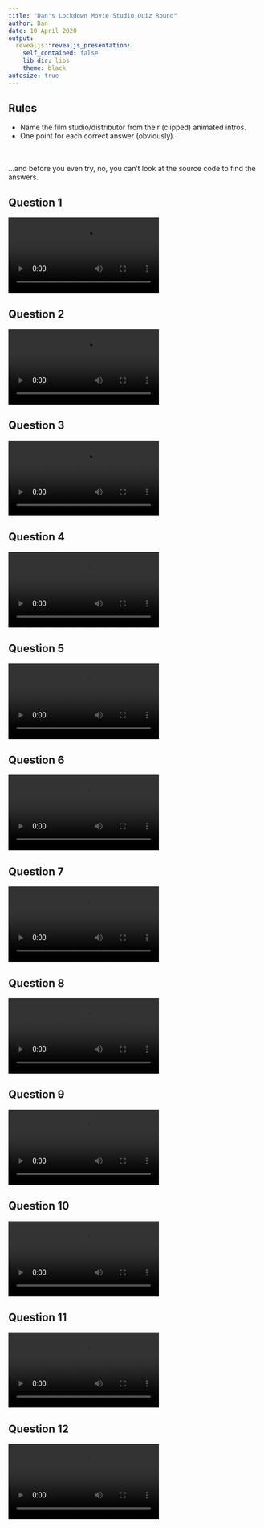 ```yaml
---
title: "Dan's Lockdown Movie Studio Quiz Round"
author: Dan
date: 10 April 2020
output:
  revealjs::revealjs_presentation:
    self_contained: false
    lib_dir: libs
    theme: black
autosize: true
---
```


## Rules

- Name the film studio/distributor from their (clipped) animated intros.
- One point for each correct answer (obviously).

<br /><br />
...and before you even try, no, you can't look at the source code to find the
answers.


## Question 1
<video controls><source src="1.mp4" type="video/mp4"></video>

## Question 2
<video controls><source src="2.mp4" type="video/mp4"></video>

## Question 3
<video controls><source src="3.mp4" type="video/mp4"></video>

## Question 4
<video controls><source src="4.mp4" type="video/mp4"></video>

## Question 5
<video controls><source src="5.mp4" type="video/mp4"></video>

## Question 6
<video controls><source src="6.mp4" type="video/mp4"></video>

## Question 7
<video controls><source src="7.mp4" type="video/mp4"></video>

## Question 8
<video controls><source src="8.mp4" type="video/mp4"></video>

## Question 9
<video controls><source src="9.mp4" type="video/mp4"></video>

## Question 10
<video controls><source src="10.mp4" type="video/mp4"></video>

## Question 11
<video controls><source src="11.mp4" type="video/mp4"></video>

## Question 12
<video controls><source src="12.mp4" type="video/mp4"></video>
